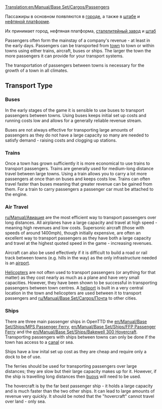 [[Translation:en/Manual/Base Set/Cargos/Passengers]]
{{ru/Перевод|en/Manual/Base Set/Cargos/Passengers|5}}

{{ru/Manual/Base Set/Cargos/Груз|
|груз=Пассажиры
|изображение=en/Manual/Base Set/Cargos/Town.png
|производит=[[ru/Manual/Город|Город]], [[ru/Manual/Base Set/Industries/Нефтяная платформа|Нефтяная платформа]], [[ru/Archive/Manual/Штаб|Штаб]]
|принимает=[[ru/Manual/Город|Город]], [[ru/Manual/Base Set/Industries/Нефтяная платформа|Нефтяная платформа]], [[ru/Manual/Base Set/Industries/Сталелитейный завод|Сталелитейный завод]], [[ru/Archive/Manual/Штаб|Штаб]]
}}
Пассажиры в основном появляются в [[ru/Manual/Город|городе]], а также в [[ru/Archive/Manual/Штаб|штабе]] и [[ru/Manual/Base Set/Industries/Нефтяная платформа|нефтяной платформе]].

Их принимает город, нефтяная платформа, [[ru/Manual/Base Set/Industries/Сталелитейный завод|сталелитейный завод]] и [[ru/Archive/Manual/Штаб|штаб]]

Passengers often form the mainstay of a company's revenue - at least in the early days.  Passengers can be transported from [[ru/Manual/Город|town]] to town or within towns using either trains, aircraft, buses or ships.  The larger the town the more passengers it can provide for your transport systems.

The transportation of passengers between towns is necessary for the growth of a town in all climates.

==Transport Type==

===Buses===
In the early stages of the game it is sensible to use buses to transport passengers between towns. Using buses keeps initial set up costs and running costs low and allows for a generally reliable revenue stream.  

Buses are not always effective for transporting large amounts of passengers as they do not have a large capacity so many are needed to satisfy demand - raising costs and clogging up stations.

===Trains===
Once a town has grown sufficiently it is more economical to use trains to transport passengers.  Trains are generally used for medium-long distance travel between large towns.  Using a train allows you to carry a lot more passengers at once than on buses and keeps costs low.  Trains can often travel faster than buses meaning that greater revenue can be gained from them. For a train to carry passengers a passenger car must be attached to the engine.

===Air Travel===
[[ru/Manual/Авиация]] are the most efficient way to transport passengers over long distances.  All airplanes have a large capacity and travel at high speed - meaning high revenues and low costs.  Supersonic aircraft (those with speeds of around 1400mph), though initially expensive, are often an excellent way to transport passengers as they have both a large capacity and travel at the highest quoted speed in the game - increasing revenues.

Aircraft can also be used effectively if it is difficult to build a road or rail track between towns (e.g. hills in the way) as the only infrastructure needed is an [[ru/Manual/Аэропорты|airport]].

[[ru/Manual/Авиация|Helicopters]] are not often used to transport passengers (or anything for that matter) as they cost nearly as much as a plane and have very small capacities.  However, they have been shown to be successful in transporting passengers between town centres.  A [[ru/Manual/Аэропорты|heliport]] is built in a very central location in the town and helicopters are used between it to transport passengers and [[ru/Manual/Base Set/Cargos/Почта]] to other cities.

===Ships===
There are three main passenger ships in OpenTTD the [[en/Manual/Base Set/Ships/MPS Passenger Ferry]], [[en/Manual/Base Set/Ships/FFP Passenger Ferry]] and the [[en/Manual/Base Set/Ships/Bakewell 300 Hovercraft]].  Transporting passengers with ships between towns can only be done if the town has access to a [[ru/Manual/Пристани|canal]] or sea. 

Ships have a low inital set up cost as they are cheap and require only a dock to be of use.

The ferries should be used for transporting passengers over large distances; they are slow but their large capacity makes up for it.  However, if the ship is travelling long distances then [[ru/Manual/Пристани|buoys]] will need to be used.

The hovercraft is by the far best passenger ship - it holds a large capacity and is much faster than the two other ships. It can lead to large amounts of revenue very quickly.  It should be noted that the "hovercraft" cannot travel over land - only sea.